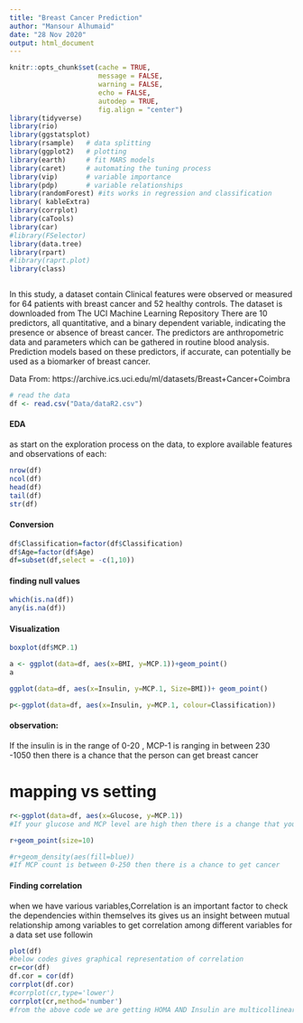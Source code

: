 ```yaml
---
title: "Breast Cancer Prediction"
author: "Mansour Alhumaid"
date: "28 Nov 2020"
output: html_document
---
```



```r
knitr::opts_chunk$set(cache = TRUE, 
                      message = FALSE,
                      warning = FALSE,
                      echo = FALSE,
                      autodep = TRUE, 
                      fig.align = "center")
library(tidyverse)
library(rio)
library(ggstatsplot)
library(rsample)   # data splitting
library(ggplot2)   # plotting
library(earth)     # fit MARS models
library(caret)     # automating the tuning process
library(vip)       # variable importance
library(pdp)       # variable relationships
library(randomForest) #its works in regression and classification
library( kableExtra)
library(corrplot)
library(caTools)
library(car)
#library(FSelector)
library(data.tree)
library(rpart)
#library(raprt.plot)
library(class)



```


In this study, a dataset contain Clinical features were observed or measured for 64 patients with breast cancer and 52 healthy controls. The dataset is downloaded from The UCI Machine Learning Repository
There are 10 predictors, all quantitative, and a binary dependent variable, indicating the presence or absence of breast cancer. The predictors are anthropometric data and parameters which can be gathered in routine blood analysis. Prediction models based on these predictors, if accurate, can potentially be used as a biomarker of breast cancer.

Data From:
https://archive.ics.uci.edu/ml/datasets/Breast+Cancer+Coimbra



```r

# read the data 
df <- read.csv("Data/dataR2.csv")
```




#### EDA
as start on the exploration process on the data, to explore available features and observations of each:


```r
nrow(df)
ncol(df)
head(df)
tail(df)
str(df)

```

#### Conversion
```r

df$Classification=factor(df$Classification)
df$Age=factor(df$Age)
df=subset(df,select = -c(1,10))
```





#### finding null values
```r
which(is.na(df))
any(is.na(df))
```




####  Visualization
```r
boxplot(df$MCP.1)
```



```r
a <- ggplot(data=df, aes(x=BMI, y=MCP.1))+geom_point()
a
```
```r
ggplot(data=df, aes(x=Insulin, y=MCP.1, Size=BMI))+ geom_point()
```

```r
p<-ggplot(data=df, aes(x=Insulin, y=MCP.1, colour=Classification))
```


#### observation:
If the insulin is in the range of 0-20 ,
MCP-1 is ranging in between 230 -1050 then there is a chance that the person can get breast cancer



# mapping vs setting

```r
r<-ggplot(data=df, aes(x=Glucose, y=MCP.1))
#If your glucose and MCP level are high then there is a change that you may get cancer

r+geom_point(size=10)

#r+geom_density(aes(fill=blue))
#If MCP count is between 0-250 then there is a chance to get cancer

```

#### Finding correlation

when we have various variables,Correlation is an important factor to check the dependencies within themselves
its gives us an insight between mutual relationship among variables
to get correlation among  different variables for a data set use followin


```r
plot(df)
#below codes gives graphical representation of correlation
cr=cor(df)
df.cor = cor(df)
corrplot(df.cor)
#corrplot(cr,type='lower')
corrplot(cr,method='number')
#from the above code we are getting HOMA AND Insulin are multicollinear varilables
```



```r

```




```r

```



```r

```



```r

```



```r

```



```r

```



```r

```



```r

```



```r

```



```r

```

